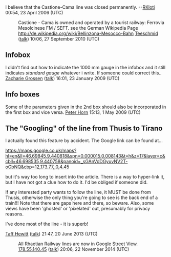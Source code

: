 <article id="4859518" title=Talk:Rhaetian Railway>
	<talkpage id="4859518" title="Talk:Rhaetian Railway">
{{WikiProjectBannerShell|1=
{{TrainsWikiProject|imageneeded=no |class=start |importance=mid}}
{{WikiProject Companies|class=start |importance=mid}}
{{WikiProject Switzerland|class=start |importance=high}}
{{WikiProject Italy|class=start|importance=low}}
}}
{{BS template|Rhaetian Railway}}


I believe that the Castione-Cama line was closed permanently. --[[User:RKloti|RKloti]] 00:54, 23 April 2006 (UTC)
: Castione - Cama is owned and operated by a tourist railway: Ferrovia Mesolcinese FM / SEFT. see the German Wikipedia Page http://de.wikipedia.org/wiki/Bellinzona-Mesocco-Bahn [[User:Teeschmid|Teeschmid]] ([[User talk:Teeschmid|talk]]) 10:06, 27 September 2010 (UTC)

== Infobox ==

I didn't find out how to indicate the 1000 mm gauge in the infobox and it still indicates ''standard gauge'' whatever i write. If someone could correct this.. [[User:Zacharie Grossen|Zacharie Grossen]] ([[User talk:Zacharie Grossen|talk]]) 16:01, 23 January 2009 (UTC)

==  Info boxes ==

{{Infobox rail
| railroad_name     = Rhätische Bahn
| logo_filename     = 
| logo_size         =
| image             = Landwasserviadukt.jpg|thumb|center
| image_size        = 280px
| image_caption     = RhB train on the [[Landwasser Viaduct]] 
| system_map        = Rhätischen Bahn network.png
| map_caption       = 
| marks             = 
| locale            = Switzerland
| start_year        = 
| end_year          = 
| predecessor_line  = 
| successor_line    = 
| gauge             = {{RailGauge|1000}}
| electrification   = 11 [[Volt|kV]] 16⅔ [[Hertz|Hz]] (322 km)&lt;br&gt;1000 V [[Direct current|DC]] (62 km, Bernina line) &lt;!-- Why does this not show? --&gt;
| length            = {{convert|384|km|mi|1|abbr=on}}
| hq_city           = [[Chur]]
}}
{{Infobox rail line
 | box_width   =
 | name        = Rhaetian Railway
 | color       =
 | logo        =
 | logo_width  =
 | image       = 
 | image_width = 250px
 | caption     = 
 | type        =
 | system      =
 | status      =
 | locale      =
 | start       =
 | end         =
 | stations    =
 | routes      =
 | ridership   =
 | open        =
 | close       =
 | owner       =
 | operator    =
 | character   =
 | depot       =
 | stock       =
 | linelength  = 
 | tracklength = 
 | notrack     =
 | gauge       =
 | minradius   = 
 | el          = 11 [[Volt|kV]] 16⅔ [[Hertz|Hz]] (322 km)&lt;br&gt;1000 V [[Direct current|DC]] (62 km, Bernina line) 
 | maxincline  = 4 %, except Bernina line 7 %
 | racksystem  = None 
 | speed       = 
 | elevation   =
 | map         = 
 | map_state   = collapsed
}}
Some of the parameters given in the 2nd box should also be incorporated in the first box and vice versa. [[User:Peter Horn|Peter Horn]] 15:13, 1 May 2009 (UTC)

== The &quot;Googling&quot; of the line from Thusis to Tirano  ==

I actually found this feature by accident. The Google link can be found at...

https://maps.google.co.uk/maps?hl=en&amp;ll=46.69845,9.440818&amp;spn=0.000015,0.008143&amp;t=h&amp;z=17&amp;layer=c&amp;cbll=46.698535,9.440758&amp;panoid=_sGAnVdDGyuvNV2T-oGbNQ&amp;cbp=12,173.77,,0,4.45

but it's way too long to insert into the article. There is a way to hyper-link it, but I have not got a clue how to do it. I'd be obliged if someone did.

If any interested party wants to follow the line, it MUST be done from Thusis, otherwise the only thing you're going to see is the back end of a train!!! Note that there are gaps here and there, so beware. Also, some views have been 'ghosted' or 'pixelated' out, presumably for privacy reasons.

I've done most of the line - it is superb!

[[User:Taff Hewitt|Taff Hewitt]] ([[User talk:Taff Hewitt|talk]]) 21:47, 20 June 2013 (UTC)

: All Rhaetian Railway lines are now in Google Street View. [[Special:Contributions/178.55.140.45|178.55.140.45]] ([[User talk:178.55.140.45|talk]]) 20:06, 22 November 2014 (UTC)
	</talkpage>
</article>